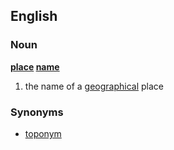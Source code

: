 ==English==
===Noun===
'''[[place]] [[name]]'''
# the name of a [[geographical]] place
===Synonyms===
*[[toponym]]